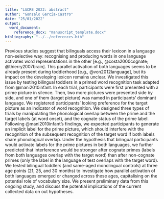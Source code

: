 ```yaml
---
title: "LACRE 2022: abstract"
author: "Gonzalo García-Castro"
date: "25/01/2022"
output: 
  word_document: 
    reference_docx: "manuscript_template.docx"
bibliography: "../../references.bib"
---
```


Previous studies suggest that bilinguals access their lexicon in a language non-selective way: recognising and producing words in one language activates word representations in the other [e.g., @costa2000cognate; @thierry2007brain]. This parallel activation of both languages seems to be already present during toddlerhood [e.g., @von2012language], but its impact on the developing lexicon remains unclear. We investigated this issue by testing bilingual toddlers in a primed word recognition task adapted from @mani2010infant. In each trial, participants were first presented with a prime picture in silence. Then, two more pictures were presented side by side, and one of them (target picture) was named in participants' dominant language. We registered participants' looking preference for the target picture as an indicator of word recognition. We designed three types of trials by manipulating the phonological overlap between the prime and the target labels (at word onset), and the cognate status of the prime label. Following @mani2010infant's findings, we expected participants to generate an implicit label for the prime picture, which should interfere with the recognition of the subsequent recognition of the target word if both labels share phonological overlap. Under the hypothesis that bilingual participants would activate labels for the prime pictures in both languages, we further predicted that interference would be stronger after cognate primes (labels from both languages overlap with the target word) than after non-cognate primes (only the label in the language of test overlaps with the target word). We tested bilingual toddlers (and same-aged monolingual controls) at three age points (21, 25, and 30 months) to investigate how parallel activation of both languages emerged or changed across these ages, capitalising on the potential role of vocabulary size. We present preliminary data from this ongoing study, and discuss the potential implications of the current collected data on out hypotheses.
